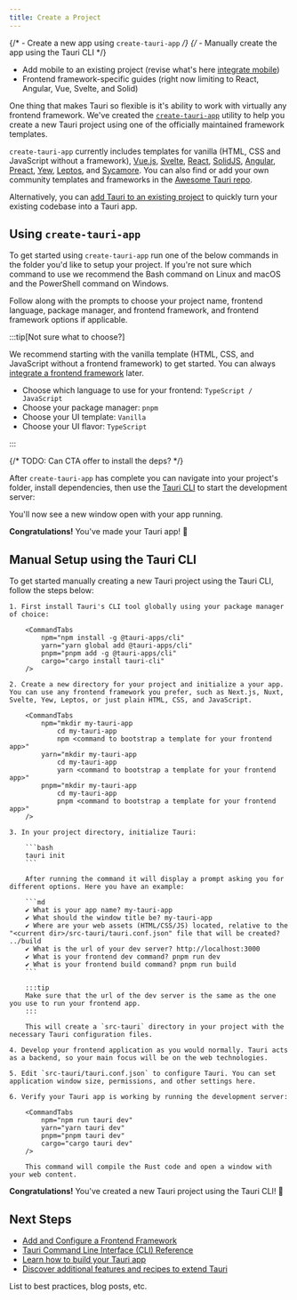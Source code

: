 ```yaml
---
title: Create a Project
---
```



<Stub>

{/* - Create a new app using `create-tauri-app` */}
{/* - Manually create the app using the Tauri CLI */}

- Add mobile to an existing project (revise what's here [integrate mobile](/guides/create/mobile))
- Frontend framework-specific guides (right now limiting to React, Angular, Vue, Svelte, and Solid)

</Stub>

One thing that makes Tauri so flexible is it's ability to work with virtually any frontend framework. We've created the [`create-tauri-app`](https://github.com/tauri-apps/create-tauri-app) utility to help you create a new Tauri project using one of the officially maintained framework templates.

`create-tauri-app` currently includes templates for vanilla (HTML, CSS and JavaScript without a framework), [Vue.js](https://vuejs.org), [Svelte](https://svelte.dev), [React](https://reactjs.org/), [SolidJS](https://www.solidjs.com/), [Angular](https://angular.io/), [Preact](https://preactjs.com/), [Yew](https://yew.rs/), [Leptos](https://github.com/leptos-rs/leptos), and [Sycamore](https://sycamore-rs.netlify.app/). You can also find or add your own community templates and frameworks in the [Awesome Tauri repo](https://github.com/tauri-apps/awesome-tauri).

Alternatively, you can [add Tauri to an existing project](/guides/create/existing-project) to quickly turn your existing codebase into a Tauri app.

## Using `create-tauri-app`

To get started using `create-tauri-app` run one of the below commands in the folder you'd like to setup your project. If you're not sure which command to use we recommend the Bash command on Linux and macOS and the PowerShell command on Windows.

<Cta />

Follow along with the prompts to choose your project name, frontend language, package manager, and frontend framework, and frontend framework options if applicable.

:::tip[Not sure what to choose?]

We recommend starting with the vanilla template (HTML, CSS, and JavaScript without a frontend framework) to get started. You can always [integrate a frontend framework](/guides/create/existing-project) later.

- Choose which language to use for your frontend: `TypeScript / JavaScript`
- Choose your package manager: `pnpm`
- Choose your UI template: `Vanilla`
- Choose your UI flavor: `TypeScript`

:::

{/* TODO: Can CTA offer to install the deps? */}

After `create-tauri-app` has complete you can navigate into your project's folder, install dependencies, then use the [Tauri CLI](/references/v2/cli) to start the development server:

<CommandTabs
	npm="cd my-tauri-app
    npm install
    npm run tauri dev"
	yarn="cd my-tauri-app
    yarn install
    yarn tauri dev"
	pnpm="cd my-tauri-app
    pnpm install
    pnpm tauri dev"
	cargo="cd my-tauri-app
    cargo tauri dev"
/>

You'll now see a new window open with your app running.

**Congratulations!** You've made your Tauri app! 🚀

## Manual Setup using the Tauri CLI

To get started manually creating a new Tauri project using the Tauri CLI, follow the steps below:

<Steps>

    1. First install Tauri's CLI tool globally using your package manager of choice:

        <CommandTabs
            npm="npm install -g @tauri-apps/cli"
            yarn="yarn global add @tauri-apps/cli"
            pnpm="pnpm add -g @tauri-apps/cli"
            cargo="cargo install tauri-cli"
        />

    2. Create a new directory for your project and initialize a your app. You can use any frontend framework you prefer, such as Next.js, Nuxt, Svelte, Yew, Leptos, or just plain HTML, CSS, and JavaScript.

        <CommandTabs
            npm="mkdir my-tauri-app
                cd my-tauri-app
                npm <command to bootstrap a template for your frontend app>"
            yarn="mkdir my-tauri-app
                cd my-tauri-app
                yarn <command to bootstrap a template for your frontend app>"
            pnpm="mkdir my-tauri-app
                cd my-tauri-app
                pnpm <command to bootstrap a template for your frontend app>"
        />

    3. In your project directory, initialize Tauri:

        ```bash
        tauri init
        ```

        After running the command it will display a prompt asking you for different options. Here you have an example:

        ```md
        ✔ What is your app name? my-tauri-app
        ✔ What should the window title be? my-tauri-app
        ✔ Where are your web assets (HTML/CSS/JS) located, relative to the "<current dir>/src-tauri/tauri.conf.json" file that will be created? ../build
        ✔ What is the url of your dev server? http://localhost:3000
        ✔ What is your frontend dev command? pnpm run dev
        ✔ What is your frontend build command? pnpm run build
        ```

        :::tip
        Make sure that the url of the dev server is the same as the one you use to run your frontend app.
        :::

        This will create a `src-tauri` directory in your project with the necessary Tauri configuration files.

    4. Develop your frontend application as you would normally. Tauri acts as a backend, so your main focus will be on the web technologies.

    5. Edit `src-tauri/tauri.conf.json` to configure Tauri. You can set application window size, permissions, and other settings here.

    6. Verify your Tauri app is working by running the development server:

        <CommandTabs
            npm="npm run tauri dev"
            yarn="yarn tauri dev"
            pnpm="pnpm tauri dev"
            cargo="cargo tauri dev"
        />

        This command will compile the Rust code and open a window with your web content.

</Steps>

**Congratulations!** You've created a new Tauri project using the Tauri CLI! 🚀

## Next Steps

- [Add and Configure a Frontend Framework](/guides/frontend)
- [Tauri Command Line Interface (CLI) Reference](/references/v2/cli)
- [Learn how to build your Tauri app](/guides/build)
- [Discover additional features and recipes to extend Tauri](/features)

<Card title="Additional Resources" icon="document">

List to best practices, blog posts, etc.

</Card>
